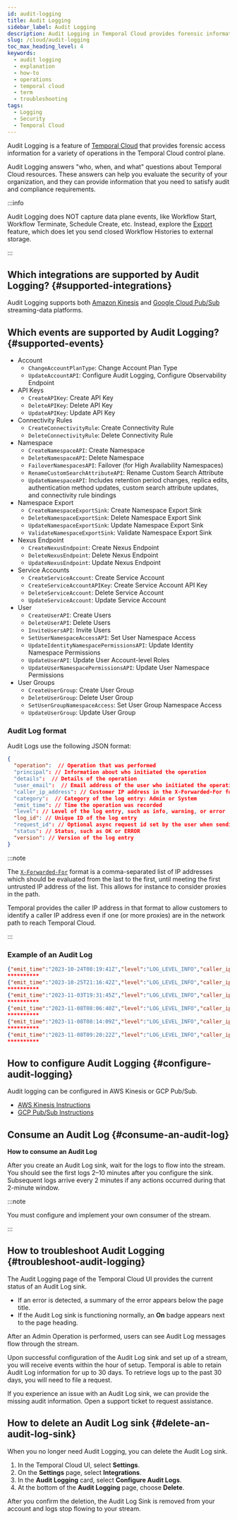 ```yaml
---
id: audit-logging
title: Audit Logging
sidebar_label: Audit Logging
description: Audit Logging in Temporal Cloud provides forensic information, integrating with a data streaming service for secure data handling and supporting key Admin and API Key operations. This streamlines audit and compliance processes.
slug: /cloud/audit-logging
toc_max_heading_level: 4
keywords:
  - audit logging
  - explanation
  - how-to
  - operations
  - temporal cloud
  - term
  - troubleshooting
tags:
  - Logging
  - Security
  - Temporal Cloud
---
```


Audit Logging is a feature of [Temporal Cloud](/cloud/overview) that provides forensic access information for a variety of operations in the Temporal Cloud control plane.

Audit Logging answers "who, when, and what" questions about Temporal Cloud resources.
These answers can help you evaluate the security of your organization, and they can provide information that you need to satisfy audit and compliance requirements.

:::info

Audit Logging does NOT capture data plane events, like Workflow Start, Workflow Terminate, Schedule Create, etc.
Instead, explore the [Export](/cloud/export) feature, which does let you send closed Workflow Histories to external storage.

:::

## Which integrations are supported by Audit Logging? {#supported-integrations}

Audit Logging supports both [Amazon Kinesis](/cloud/audit-logging-aws) and [Google Cloud Pub/Sub](/cloud/audit-logging-gcp) streaming-data platforms.

## Which events are supported by Audit Logging? {#supported-events}

- Account
  - `ChangeAccountPlanType`: Change Account Plan Type
  - `UpdateAccountAPI`: Configure Audit Logging, Configure Observability Endpoint
- API Keys
  - `CreateAPIKey`: Create API Key
  - `DeleteAPIKey`: Delete API Key
  - `UpdateAPIKey`: Update API Key
- Connectivity Rules
  - `CreateConnectivityRule`: Create Connectivity Rule
  - `DeleteConnectivityRule`: Delete Connectivity Rule
- Namespace
  - `CreateNamespaceAPI`: Create Namespace
  - `DeleteNamespaceAPI`: Delete Namespace
  - `FailoverNamespacesAPI`: Failover (for High Availability Namespaces)
  - `RenameCustomSearchAttributeAPI`: Rename Custom Search Attribute
  - `UpdateNamespaceAPI`: Includes retention period changes, replica edits, authentication method updates, custom search attribute updates, and connectivity rule bindings
- Namespace Export
  - `CreateNamespaceExportSink`: Create Namespace Export Sink
  - `DeleteNamespaceExportSink`: Delete Namespace Export Sink
  - `UpdateNamespaceExportSink`: Update Namespace Export Sink
  - `ValidateNamespaceExportSink`: Validate Namespace Export Sink
- Nexus Endpoint
  - `CreateNexusEndpoint`: Create Nexus Endpoint
  - `DeleteNexusEndpoint`: Delete Nexus Endpoint
  - `UpdateNexusEndpoint`: Update Nexus Endpoint
- Service Accounts
  - `CreateServiceAccount`: Create Service Account
  - `CreateServiceAccountAPIKey`: Create Service Account API Key
  - `DeleteServiceAccount`: Delete Service Account
  - `UpdateServiceAccount`: Update Service Account
- User
  - `CreateUserAPI`: Create Users
  - `DeleteUserAPI`: Delete Users
  - `InviteUsersAPI`: Invite Users
  - `SetUserNamespaceAccessAPI`: Set User Namespace Access
  - `UpdateIdentityNamespacePermissionsAPI`: Update Identity Namespace Permissions
  - `UpdateUserAPI`: Update User Account-level Roles
  - `UpdateUserNamespacePermissionsAPI`: Update User Namespace Permissions
- User Groups
  - `CreateUserGroup`: Create User Group
  - `DeleteUserGroup`: Delete User Group
  - `SetUserGroupNamespaceAccess`: Set User Group Namespace Access
  - `UpdateUserGroup`: Update User Group

### Audit Log format

Audit Logs use the following JSON format:

```json
{
  "operation":  // Operation that was performed
  "principal": // Information about who initiated the operation
  "details":  // Details of the operation
  "user_email":  // Email address of the user who initiated the operation
  "caller_ip_address": // Customer IP address in the X-Forwarded-For format
  "category":  // Category of the log entry: Admin or System
  "emit_time": // Time the operation was recorded
  "level": // Level of the log entry, such as info, warning, or error
  "log_id": // Unique ID of the log entry
  "request_id": // Optional async request id set by the user when sending a request
  "status": // Status, such as OK or ERROR
  "version": // Version of the log entry
}
```

:::note

The [`X-Forwarded-For`](https://developer.mozilla.org/en-US/docs/Web/HTTP/Headers/X-Forwarded-For) format is a comma-separated list of IP addresses which should be evaluated from the last to the first, until meeting the first untrusted IP address of the list. This allows for instance to consider proxies in the path.

Temporal provides the caller IP address in that format to allow customers to identify a caller IP address even if one (or more proxies) are in the network path to reach Temporal Cloud.

:::

### Example of an Audit Log

```json
{"emit_time":"2023-10-24T08:19:41Z","level":"LOG_LEVEL_INFO","caller_ip_address":"10.1.2.3, 10.4.5.6","user_email":"user1@example.com","operation":"UpdateAccount","details":{"client_ca_fingerprints":["5bb99d14fa602f7d39b7d048674a2251"],"search_attribute_update":{}},"status":"OK","category":"LOG_CATEGORY_ADMIN","log_id":"0mc69c0323b871293ce231dd1c7fb634","principal":{"id":"988cb80b-d6be-4bb5-9c87-d09f93f58ed3","type":"user","name":"user1@example.com"}}
**********
{"emit_time":"2023-10-25T21:16:42Z","level":"LOG_LEVEL_INFO","caller_ip_address":"10.7.8.9","user_email":"user2@example.com","operation":"DeleteUser","details":{"target_users":["0b741c47-e093-47d1-9b74-f2359129f78f"],"search_attribute_update":{}},"status":"OK","category":"LOG_CATEGORY_ADMIN","log_id":"0mc69c0323b871293ce231dd1c7fb635","request_id":"445297d3-43a7-4793-8a04-1b1dd1999641","principal":{"id":"b160473e-e40d-4a81-90d1-f4218269e6e4","type":"user","name":"user2@example.com"}}
**********
{"emit_time":"2023-11-03T19:31:45Z","level":"LOG_LEVEL_INFO","caller_ip_address":"10.1.2.3, 10.10.11.12","user_email":"user3@example.com","operation":"InviteUsers","details":{"target_users":["user3@example.net"],"search_attribute_update":{}},"status":"OK","category":"LOG_CATEGORY_ADMIN","log_id":"0mc69c0323b871293ce231dd1c7fb636","principal":{"id":"35fdc757-9637-446b-b386-12ed475511ad","type":"user","name":"user3@example.com"}}
**********
{"emit_time":"2023-11-08T08:06:40Z","level":"LOG_LEVEL_INFO","caller_ip_address":"10.1.2.3, 10.4.5.6","user_email":"user1@example.com","operation":"UpdateUser","details":{"target_users":["user1@example.net"],"search_attribute_update":{}},"status":"OK","category":"LOG_CATEGORY_ADMIN","log_id":"0mc69c0323b871293ce231dd1c7fb637","request_id":"445297d3-43a7-4793-8a04-1b1dd1999640","principal":{"id":"988cb80b-d6be-4bb5-9c87-d09f93f58ed3","type":"user","name":"user1@example.com"}}
**********
{"emit_time":"2023-11-08T08:14:09Z","level":"LOG_LEVEL_INFO","caller_ip_address":"10.1.2.3, 10.4.5.6","user_email":"user1@example.com","operation":"UpdateNamespace","details":{"namespace":"audit-log-test.example-dev","client_ca_fingerprints":["f186d0bd971ff7d52dc6cc9d9b6f7644"],"search_attribute_update":{}},"status":"OK","category":"LOG_CATEGORY_ADMIN","log_id":"0mc69c0323b871293ce231dd1c7fb638","principal":{"id":"988cb80b-d6be-4bb5-9c87-d09f93f58ed3","type":"user","name":"user1@example.com"}}
**********
{"emit_time":"2023-11-08T09:20:22Z","level":"LOG_LEVEL_INFO","caller_ip_address":"10.1.2.3, 10.4.5.6","user_email":"user1@example.com","operation":"UpdateUserNamespacePermissions","details":{"namespace":"audit-log-test.example-dev","search_attribute_update":{}},"status":"OK","category":"LOG_CATEGORY_ADMIN","log_id":"0mc69c0323b871293ce231dd1c7fb639","principal":{"id":"988cb80b-d6be-4bb5-9c87-d09f93f58ed3","type":"user","name":"user1@example.com"}}
**********
```

## How to configure Audit Logging {#configure-audit-logging}

Audit logging can be configured in AWS Kinesis or GCP Pub/Sub.

- [AWS Kinesis Instructions](/cloud/audit-logging-aws)
- [GCP Pub/Sub Instructions](/cloud/audit-logging-gcp)

## Consume an Audit Log {#consume-an-audit-log}

**How to consume an Audit Log**

After you create an Audit Log sink, wait for the logs to flow into the stream.
You should see the first logs 2–10 minutes after you configure the sink.
Subsequent logs arrive every 2 minutes if any actions occurred during that 2-minute window.

:::note

You must configure and implement your own consumer of the stream.

:::

## How to troubleshoot Audit Logging {#troubleshoot-audit-logging}

The Audit Logging page of the Temporal Cloud UI provides the current status of an Audit Log sink.

- If an error is detected, a summary of the error appears below the page title.
- If the Audit Log sink is functioning normally, an **On** badge appears next to the page heading.

After an Admin Operation is performed, users can see Audit Log messages flow through the stream.

Upon successful configuration of the Audit Log sink and set up of a stream, you will receive events within the hour of setup.
Temporal is able to retain Audit Log information for up to 30 days.
To retrieve logs up to the past 30 days, you will need to file a request.

If you experience an issue with an Audit Log sink, we can provide the missing audit information.
Open a support ticket to request assistance.

## How to delete an Audit Log sink {#delete-an-audit-log-sink}

When you no longer need Audit Logging, you can delete the Audit Log sink.

1. In the Temporal Cloud UI, select **Settings**.
1. On the **Settings** page, select **Integrations**.
1. In the **Audit Logging** card, select **Configure Audit Logs**.
1. At the bottom of the **Audit Logging** page, choose **Delete**.

After you confirm the deletion, the Audit Log Sink is removed from your account and logs stop flowing to your stream.
